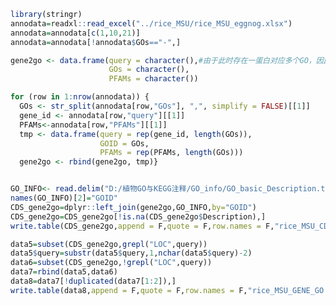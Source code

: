 ```{r}
library(stringr)
annodata=readxl::read_excel("../rice_MSU/rice_MSU_eggnog.xlsx")
annodata=annodata[c(1,10,21)]
annodata=annodata[!annodata$GOs=="-",]

gene2go <- data.frame(query = character(),#由于此时存在一蛋白对应多个GO，因此将其拆成一对一的多列储存进新的dataframe中
                      GOs = character(),
                      PFAMs = character())

for (row in 1:nrow(annodata)) {
  GOs <- str_split(annodata[row,"GOs"], ",", simplify = FALSE)[[1]]  
  gene_id <- annodata[row,"query"][[1]]
  PFAMs<-annodata[row,"PFAMs"][[1]]
  tmp <- data.frame(query = rep(gene_id, length(GOs)),
                    GOID = GOs,
                    PFAMs = rep(PFAMs, length(GOs)))
  gene2go <- rbind(gene2go, tmp)} 


GO_INFO<- read.delim("D:/植物GO与KEGG注释/GO_info/GO_basic_Description.txt")
names(GO_INFO)[2]="GOID"
CDS_gene2go=dplyr::left_join(gene2go,GO_INFO,by="GOID")
CDS_gene2go=CDS_gene2go[!is.na(CDS_gene2go$Description),]
write.table(CDS_gene2go,append = F,quote = F,row.names = F,"rice_MSU_CDS_GO.txt",sep = "\t")

data5=subset(CDS_gene2go,grepl("LOC",query))
data5$query=substr(data5$query,1,nchar(data5$query)-2)
data6=subset(CDS_gene2go,!grepl("LOC",query))
data7=rbind(data5,data6)
data8=data7[!duplicated(data7[1:2]),]
write.table(data8,append = F,quote = F,row.names = F,"rice_MSU_GENE_GO.txt",sep = "\t")
```

